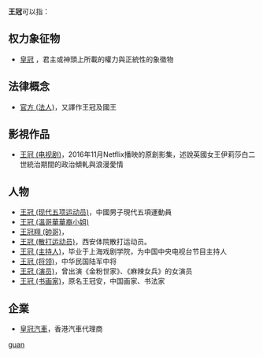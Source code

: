 '''王冠'''可以指：
== 权力象征物 ==
* [[皇冠|皇冠]] ，君主或神頭上所載的權力與正統性的象徵物

== 法律概念 ==
* [[官方_(法人)|官方 (法人)]]，又譯作王冠及國王

== 影視作品 ==
* [[王冠_(电视剧)|王冠 (电视剧)]]，2016年11月Netflix播映的原創影集，述說英國女王伊莉莎白二世統治期間的政治傾軋與浪漫愛情

== 人物 ==
* [[王冠_(现代五项运动员)|王冠 (现代五项运动员)]]，中國男子現代五項運動員
* [[王冠_(溫哥華華裔小姐)|王冠 (溫哥華華裔小姐)]]
* [[王冠翔_(帥哥)|王冠翔 (帥哥)]]，
* [[王冠_(散打运动员)|王冠 (散打运动员)]]，西安体院散打运动员。
* [[王冠_(主持人)|王冠 (主持人)]]，毕业于上海戏剧学院，为中国中央电视台节目主持人
* [[王冠_(将领)|王冠 (将领)]]，中华民国陆军中将
* [[王冠_(演员)|王冠 (演员)]]，曾出演《金粉世家》、《麻辣女兵》的女演员
* [[王冠_(书画家)|王冠 (书画家)]]，原名王冠安，中国画家、书法家

== 企業 ==
* [[皇冠汽車|皇冠汽車]]，香港汽車代理商

{{Disambiguation|Cat=二字消歧义}}
[[Category:二字王姓人名消歧义|guan]]